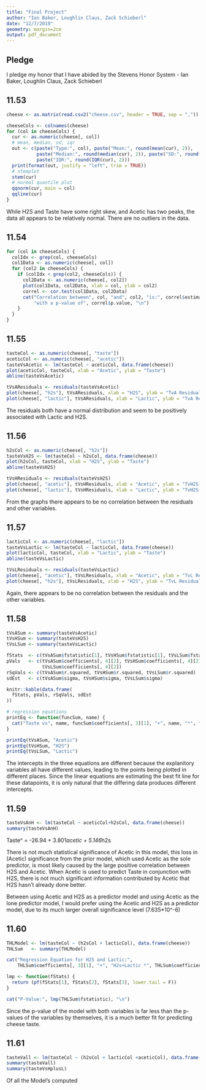 ```yaml
---
title: "Final Project"
author: "Ian Baker, Loughlin Claus, Zack Schieberl"
date: "12/7/2019"
geometry: margin=2cm
output: pdf_document
---
```


## Pledge
I pledge my honor that I have abided by the Stevens Honor System
- Ian Baker, Loughlin Claus, Zack Schieberl

## 11.53

```r
cheese <- as.matrix(read.csv2("cheese.csv", header = TRUE, sep = ","))

cheeseCols <- colnames(cheese)
for (col in cheeseCols) {
  cur <- as.numeric(cheese[, col])
  # mean, median, sd, iqr
  out <- c(paste("Type:", col), paste("Mean:", round(mean(cur), 2)),
           paste("Median:", round(median(cur), 2)), paste("SD:", round(sd(cur), 2)),
           paste("IQR:", round(IQR(cur), 2)))
  print(format(out, justify = "left", trim = TRUE))
  # stemplot
  stem(cur)
  # normal quantile plot
  qqnorm(cur, main = col)
  qqline(cur)
}
```

While H2S and Taste have some right skew, and Acetic has two peaks, the data all appears to be relatively normal. There are no outliers in the data.

## 11.54

```r
for (col in cheeseCols) {
  colIdx <- grep(col, cheeseCols)
  col1Data <- as.numeric(cheese[, col])
  for (col2 in cheeseCols) {
    if (colIdx < grep(col2, cheeseCols)) {
      col2Data <- as.numeric(cheese[, col2])
      plot(col1Data, col2Data, xlab = col, ylab = col2)
      correl <- cor.test(col1Data, col2Data)
      cat("Correlation between", col, "and", col2, "is:", correl$estimate,
          "with a p-value of", correl$p.value, "\n")
    }
  }
}
```

## 11.55

```r
tasteCol <- as.numeric(cheese[, "taste"])
aceticCol <- as.numeric(cheese[, "acetic"])
tasteVsAcetic <- lm(tasteCol ~ aceticCol, data.frame(cheese))
plot(aceticCol, tasteCol, xlab = "Acetic", ylab = "Taste")
abline(tasteVsAcetic)
```

```r
tVsAResiduals <- residuals(tasteVsAcetic)
plot(cheese[, "h2s"], tVsAResiduals, xlab = "H2S", ylab = "TvA Residuals")
plot(cheese[, "lactic"], tVsAResiduals, xlab = "Lactic", ylab = "TvA Residuals")
```

The residuals both have a normal distribution and seem to be positively associated with Lactic and H2S.

## 11.56

```r
h2sCol <- as.numeric(cheese[, "h2s"])
tasteVsH2S <- lm(tasteCol ~ h2sCol, data.frame(cheese))
plot(h2sCol, tasteCol, xlab = "H2S", ylab = "Taste")
abline(tasteVsH2S)
```

```r
tVsHResiduals <- residuals(tasteVsH2S)
plot(cheese[, "acetic"], tVsHResiduals, xlab = "Acetic", ylab = "TvH2S Residuals")
plot(cheese[, "lactic"], tVsHResiduals, xlab = "Lactic", ylab = "TvH2S Residuals")
```

From the graphs there appears to be no correlation between the residuals and other variables. 

## 11.57

```r
lacticCol <- as.numeric(cheese[, "lactic"])
tasteVsLactic <- lm(tasteCol ~ lacticCol, data.frame(cheese))
plot(lacticCol, tasteCol, xlab = "Lactic", ylab = "Taste")
abline(tasteVsLactic)
```

```r
tVsLResiduals <- residuals(tasteVsLactic)
plot(cheese[, "acetic"], tVsLResiduals, xlab = "Acetic", ylab = "TvL Residuals")
plot(cheese[, "h2s"], tVsLResiduals, xlab = "H2S", ylab = "TvL Residuals")
```

Again, there appears to be no correlation between the residuals and the other variables.

## 11.58

```r
tVsASum <- summary(tasteVsAcetic)
tVsHSum <- summary(tasteVsH2S)
tVsLSum <- summary(tasteVsLactic)

fStats  <- c(tVsASum$fstatistic[1], tVsHSum$fstatistic[1], tVsLSum$fstatistic[1])
pVals   <- c(tVsASum$coefficients[, 4][2], tVsHSum$coefficients[, 4][2],
             tVsLSum$coefficients[, 4][2])
rSqVals <- c(tVsASum$r.squared, tVsHSum$r.squared, tVsLSum$r.squared)
sdEst   <- c(tVsASum$sigma, tVsHSum$sigma, tVsLSum$sigma)

knitr::kable(data.frame(
  fStats, pVals, rSqVals, sdEst
))

# regression equations
printEq <- function(funcSum, name) {
  cat("Taste vs", name, funcSum$coefficients[, 3][1], "+", name, "*", funcSum$coefficients[, 3][2], "\n") 
}
```

```r
printEq(tVsASum, "Acetic")
printEq(tVsHSum, "H2S")
printEq(tVsLSum, "Lactic")
```

The intercepts in the three equations are different because the explanitory variables all have different values, leading to the points being plotted in different places. Since the linear equations are estimating the best fit line for these datapoints, it is only natural that the differing data produces different intercepts.

## 11.59

```r
tasteVsAnH <- lm(tasteCol ~ aceticCol+h2sCol, data.frame(cheese))
summary(tasteVsAnH)
```
Taste^ = -26.94 + 3.801*acetic + 5.146*h2s

There is not much statistical significance of Acetic in this model, this loss in (Acetic) significance from the prior model, which used Acetic as the sole predictor, is most likely caused by the large positive correlation between H2S and Acetic. When Acetic is used to predict Taste in conjunction with H2S, there is not much significant information contributed by Acetic that H2S hasn't already done better. 

Between using Acetic and H2S as a predictor model and using Acetic as the lone predictor model, I would prefer using the Acetic and H2S as a predictor model, due to its much larger overall significance level (7.635*10^-6)


## 11.60

```r
THLModel <- lm(tasteCol ~ (h2sCol + lacticCol), data.frame(cheese))
THLSum   <- summary(THLModel)

cat("Regression Equation for H2S and Lactic:",
    THLSum$coefficients[, 3][1], "+", "H2s+Lactic *", THLSum$coefficients[, 3][2], "\n")

lmp <- function(fStats) {
  return (pf(fStats[1], fStats[2], fStats[3], lower.tail = F))
}

cat("P-Value:", lmp(THLSum$fstatistic), "\n")
```

Since the p-value of the model with both variables is far less than the p-values of the variables by themselves, it is a much better fit for predicting cheese taste.

## 11.61

```r
tasteVall <- lm(tasteCol ~ (h2sCol + lacticCol +aceticCol), data.frame(cheese))
summary(tasteVall)
summary(tasteVsHplusL)
```

Of all the Model's computed